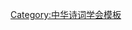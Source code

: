 {{Navbox
| name   = 中华诗词学会第四届理事会
| title  = [[中华诗词学会]]第四届理事会
| above  = 2015年8月－2020年11月
| bodyclass = hlist
| group1 = 名誉会长
| list1  = 
* [[马识途]]
* [[王巨才]]
* [[布赫|{{Box|布　赫}}]]
* [[叶嘉莹]]
* [[刘征 (1926年)|刘　征]]
* [[孙孚凌|{{Box|孙孚凌}}]]
* [[李锐 (1917年)|{{Box|李　锐}}]]
* [[李继耐]]
* [[杨汝岱|{{Box|杨汝岱}}]]
* [[杨叔子]]
* [[沈鵬 (書法家)|沈　鹏]]
* [[陈奎元]]
* [[郑伯农]]
* [[贺敬之]]
* [[霍松林|{{Box|霍松林}}]]
| group2 = 荣誉会长
| list2  = [[林世铿]]
| group3 = 会长
| list3  = [[郑欣淼]]
| group4 = 常务副会长
| list4  = [[李文朝]]
| group5 = 副会长
| list5  = 
* [[代雨东]]
* [[李树喜]]
* [[张克复]]
* [[陈文玲]]
* [[范诗银]]
* [[林峰|林　峰]]
* [[罗辉|罗　辉]]
* [[周啸天]]
* [[赵永生]]
* [[胡迎建]]
* [[贾学义]]
* [[钱志熙]]
* [[高昌|高　昌]]
* [[彭崇谷]]
| group6 = 秘书长
| list6  = [[林峰|林　峰]]（兼）{{to}}[[刘庆霖]]（2016年12月起）
| group7 = 顾问
| list7  =
* [[丁芒|丁　芒]]
* [[丁时祺]]
* [[丁国成]]
* [[王玉明 (机械设计及理论专家)|王玉明]]
* [[王充闾]]
* [[王改正]]
* [[王国明]]
* [[王星汉]]
* [[王德虎]]
* [[方祖岐]]
* [[冉砚农]]
* [[令狐安]]
* [[任海泉]]
* [[刘成果]]
* [[刘麒子]]
* [[祁茗田]]
* [[李铎|李　铎]]
* [[李一信]]
* [[李元华]]
* [[李书卷]]
* [[李玉臻]]
* [[李栋恒]]
* [[李维嘉 (1918年)|{{Box|李维嘉}}]]
* [[李殿仁]]
* [[李殿魁]]
* [[杨金亭]]
* [[杨资元|{{Box|杨资元}}]]
* [[杨逸明]]
* [[萧耀堂|肖耀堂]]
* [[何郝炬]]
* [[谷建芬]]
* [[闵凡路]]
* [[宋淑华]]
* [[张文勋]]
* [[张汉青]]
* [[张岳琦]]
* [[张勃兴]]
* [[张桂兴]]
* [[张福有]]
* [[陳耕 (1948年)|陈　耕]]
* [[陈云君]]
* [[陈昊苏]]
* [[武正国]]
* [[林从龙|{{Box|林从龙}}]]
* [[林恭祖]]
* [[欧初|{{Box|欧　初}}]]
* [[欧阳鹤|{{Box|欧阳鹤}}]]
* [[罗庆芳]]
* [[岳宣义]]
* [[周兴俊]]
* [[周笃文]]
* [[郑邦利]]
* [[项宗西]]
* [[赵仁珪]]
* [[赵立凡]]
* [[赵京战]]
* [[赵喜明]]
* [[赵焱森]]
* [[胡世厚]]
* [[胡占凡]]
* [[钟振振]]
* [[钟家佐]]
* [[段天顺]]
* [[宣奉华]]
* [[袁行霈]]
* [[袁忠秀]]
* [[贾若瑜|{{Box|贾若瑜}}]]
* [[顾浩|顾　浩]]
* [[徐晓春|{{Box|徐晓春}}]]
* [[凌启鸿|{{Box|凌启鸿}}]]
* [[高立元]]
* [[郭世昌]]
* [[郭汉城]]
* [[郭洪岐]]
* [[唐大进]]
* [[唐双宁]]
* [[谈立人]]
* [[陶文鹏]]
* [[肖永义]]
* [[晨崧|晨　崧]]
* [[梁东 (1932年)|梁　东]]
* [[梅振才]]
* [[程郁錣]]
* [[蒋有泉]]
* [[雍文华]]
* [[褚水敖]]
* [[蔡厚示|{{Box|蔡厚示}}]]
* [[阚家蓂]]
| below   = 标注：{{Box|任内逝世}}
}}<noinclude>
{{collapsible option}}
[[Category:中华诗词学会模板]]
</noinclude>